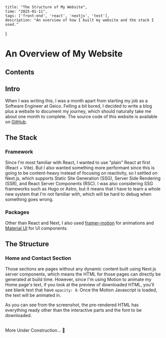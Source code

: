     title: "The Structure of My Website",
    time: "2025-01-11",
    tags: ['front-end', 'react', 'nextjs', 'test'],
    description: "An overview of how I built my website and the stack I used."
}

# An Overview of My Website

## Contents

## Intro
When I was writing this, I was a month apart from starting my job as a Software Engineer at Geico.
Felling a bit bored, I decided to write a blog plus a website to document my journey, which should naturally
take me about one month to complete. The source code of this website is available on [GitHub](https://github.com/Slijeff/my-website).

## The Stack
### Framework
Since I'm most familiar with React, I wanted to use "plain" React at first (React + Vite). But I also wanted
something more performant since this is going to be content-heavy instead of focusing on reactivity, so I settled on Next.js, which supports
Static Site Generation (SSG), Server Side Rendering (SSR), and React Server Components (RSC). I was also considering
SSG frameworks such as Hugo or Astro, but it means that I have to learn
a whole new system that I'm not familiar with, which will be hard to debug when something goes wrong. 
### Packages
Other than React and Next, I also used [framer-motion](https://motion.dev/) for animations and [Material UI](https://mui.com) for UI components.

## The Structure
### Home and Contact Section
Those sections are pages without any dynamic content built using Next.js server components, which means the HTML
for those pages can directly be generated at build time. However, since I'm using Motion to animate my Home page's text,
if you look at the preview of downloaded HTML, you'll see blank text that have `opacity: 0`. Once the Motion Javascript is loaded, the text will be animated in.


<MarkdownImageWrapper image={html} caption="The pre-rendered HTML for Home. The animated cards in other sections are blank. The skill section is shown
because it doesn't have animation."/>

As you can see from the screenshot, the pre-rendered HTML has everything ready other than the interactive parts and the font to be downloaded.

\
More Under Construction... 🚧